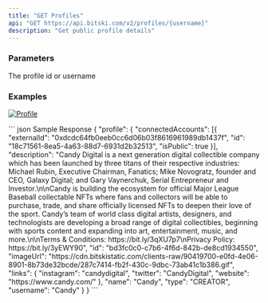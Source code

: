 ```yaml
---
title: "GET Profiles"
api: "GET https://api.bitski.com/v2/profiles/{username}"
description: "Get public profile details"
---
```


### Parameters

<ParamField query="userId" type="string" placeholder="candy" required>
  The profile id or username
</ParamField>


### Examples

[![Profile](/assets/images/profile-8a2e842bb851f43d83295df6e72285f9.png)](https://www.bitski.com/@candy)

<ResponseExample>
``` json Sample Response
{
  "profile": {
    "connectedAccounts": [{
      "externalId": "0xdcdc64fb0eeb0cc6d06b03f8616961989db1437f",
      "id": "18c71561-8ea5-4a63-88d7-6931d2b32513",
      "isPublic": true
    }],
    "description": "Candy Digital is a next generation digital collectible company which has been launched by three titans of their respective industries: Michael Rubin, Executive Chairman, Fanatics; Mike Novogratz, founder and CEO, Galaxy Digital; and Gary Vaynerchuk, Serial Entrepreneur and Investor.\n\nCandy is building the ecosystem for official Major League Baseball collectable NFTs where fans and collectors will be able to purchase, trade, and share officially licensed NFTs to deepen their love of the sport. Candy’s team of world class digital artists, designers, and technologists are developing a broad range of digital collectibles, beginning with sports content and expanding into art, entertainment, music, and more.\n\nTerms & Conditions: https://bit.ly/3qXU7p7\nPrivacy Policy: https://bit.ly/3yEWY90",
    "id": "bd3fc0c0-c7b6-4f6d-842b-de8cd1934550",
    "imageUrl": "https://cdn.bitskistatic.com/clients-raw/90419700-e0fd-4e06-8901-8b73de32bcde/287c7414-fb2f-430c-9dbc-73ab41c1b386.gif",
    "links": {
      "instagram": "candydigital",
      "twitter": "CandyDigital",
      "website": "https://www.candy.com/"
    },
    "name": "Candy",
    "type": "CREATOR",
    "username": "Candy"
  }
}
```
</ResponseExample>
